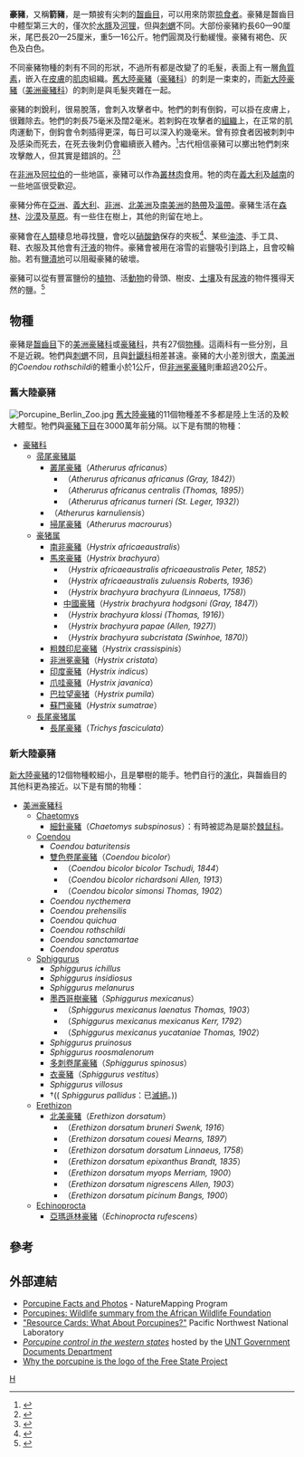 {{NoteTA|G1=Unit}}
{{Automatic taxobox
| taxon = Hystricomorpha
| authority = 
| image = Porcupine-BioDome.jpg
| image_width = 250px
| image_caption = [[北美豪豬|北美豪豬]]
| subdivision_ranks = [[科|科]]
| subdivision = 
*[[美洲豪豬科|美洲豪豬科]]（{{Lang|la|Erethizontidae}}）
*[[豪豬科|豪豬科]]（{{Lang|la|Hystricidae}}）
}}
'''豪豬'''，又稱'''箭豬'''，是一類披有尖刺的[[齧齒目|齧齒目]]，可以用來防禦[[掠食者|掠食者]]。豪豬是齧齒目中體型第三大的，僅次於[[水豚|水豚]]及[[河狸|河狸]]，但與[[刺蝟|刺蝟]]不同。大部份豪豬約長60—90厘米，尾巴長20—25厘米，重5—16公斤。牠們圓潤及行動緩慢。豪豬有褐色、灰色及白色。

不同豪豬物種的刺有不同的形狀，不過所有都是改變了的毛髮，表面上有一層[[角質素|角質素]]，嵌入在[[皮膚|皮膚]]的[[肌肉|肌肉]]組織。[[舊大陸豪豬|舊大陸豪豬]]（[[豪豬科|豪豬科]]）的刺是一束束的，而[[新大陸豪豬|新大陸豪豬]]（[[美洲豪豬科|美洲豪豬科]]）的刺則是與毛髮夾雜在一起。

豪豬的刺銳利，很易脫落，會刺入攻擊者中。牠們的刺有倒鈎，可以掛在皮膚上，很難除去。牠們的刺長75毫米及闊2毫米。若刺鈎在攻擊者的[[组织_(生物学)|組織]]上，在正常的肌肉運動下，倒鈎會令刺插得更深，每日可以深入約幾毫米。曾有掠食者因被刺刺中及感染而死去，在死去後刺仍會繼續嵌入體內。<ref>{{Cite web|url=http://animaldiversity.ummz.umich.edu/site/accounts/information/Erethizon_dorsatum.html|title=ADW: Erethizon dorsatum: Information|accessdate=2008-01-18|archive-date=2011-06-09|archive-url=https://web.archive.org/web/20110609192127/http://animaldiversity.ummz.umich.edu/site/accounts/information/Erethizon_dorsatum.html|dead-url=no}}</ref>古代相信豪豬可以擲出牠們刺來攻擊敵人，但其實是錯誤的。<ref>{{Cite book en|title=Encyclopaedia Britannica|url=http://books.google.com/books?id=Is0nAAAAMAAJ&pg=PA501|year=1823|pages=501|access-date=2008-01-18|archive-date=2016-05-03|archive-url=https://web.archive.org/web/20160503175007/https://books.google.com/books?id=Is0nAAAAMAAJ&pg=PA501|dead-url=no}}</ref><ref>{{Cite book en|url=http://books.google.com/books?id=MTA5AAAAMAAJ&pg=PA78|author=Goodwin, Thomas Shepard|title=Natural History, a Manual of Zoology|location=New York|year=1865|pages=78|access-date=2008-01-18|archive-date=2016-05-19|archive-url=https://web.archive.org/web/20160519134741/https://books.google.com/books?id=MTA5AAAAMAAJ&pg=PA78|dead-url=no}}</ref>

在[[非洲|非洲]]及[[阿拉伯|阿拉伯]]的一些地區，豪豬可以作為[[叢林肉|叢林肉]]食用。牠的肉在[[義大利|義大利]]及[[越南|越南]]的一些地區很受歡迎。

豪豬分佈在[[亞洲|亞洲]]、[[義大利|義大利]]、[[非洲|非洲]]、[[北美洲|北美洲]]及[[南美洲|南美洲]]的[[熱帶|熱帶]]及[[溫帶|溫帶]]。豪豬生活在[[森林|森林]]、[[沙漠|沙漠]]及[[草原|草原]]。有一些住在樹上，其他的則留在地上。

豪豬會在[[人類|人類]]棲息地尋找[[盐_(化学)|鹽]]，會吃以[[硝酸鈉|硝酸鈉]]保存的夾板<ref name="plywood">{{cite news en|last=Morrisson|first=Philip|coauthors=Morrisson, Phyllis|title=Wonders: The Needy Porcupine|url=http://www.sciam.com/article.cfm?articleID=000B3425-FD09-1C70-84A9809EC588EF21|publisher=Scientific American|date=March 2001|accessdate=2007-06-29|archive-date=2007-10-10|archive-url=https://web.archive.org/web/20071010051055/http://www.sciam.com/article.cfm?articleID=000B3425-FD09-1C70-84A9809EC588EF21|dead-url=no}}</ref>、某些[[油漆|油漆]]、手工具、鞋、衣服及其他會有[[汗液|汗液]]的物件。豪豬會被用在溶雪的岩鹽吸引到路上，且會咬輪胎。若有[[鹽漬地|鹽漬地]]可以阻礙豪豬的破壞。

豪豬可以從有豐富鹽份的[[植物|植物]]、活[[動物|動物]]的骨頭、樹皮、[[土壤|土壤]]及有[[尿液|尿液]]的物件獲得天然的鹽。<ref name="saltsources">{{cite book en|last=Olson|first=Rich|coauthors=Andrea M. Lewis|title=Porcupine Ecology and Damage Management Techniques for Rural Homeowners|url=http://ces.uwyo.edu/PUBS/B1073.pdf|pages=4|publisher=University of Wyoming, Cooperative Extension Service|date=May 1999|deadurl=yes|archiveurl=https://web.archive.org/web/20071203200051/http://ces.uwyo.edu/PUBS/B1073.pdf|archivedate=2007-12-03|access-date=2008-01-18}}</ref>

==物種==
豪豬是[[齧齒目|齧齒目]]下的[[美洲豪豬科|美洲豪豬科]]或[[豪豬科|豪豬科]]，共有27個[[物種|物種]]。這兩科有一些分別，且不是近親。牠們與[[刺蝟|刺蝟]]不同，且與[[針鼴科|針鼴科]]相差甚遠。豪豬的大小差別很大，[[南美洲|南美洲]]的''Coendou rothschildi''的體重小於1公斤，但[[非洲冕豪豬|非洲冕豪豬]]則重超過20公斤。

===舊大陸豪豬===
[[File:Porcupine_Berlin_Zoo.jpg|right]]
[[舊大陸豪豬|舊大陸豪豬]]的11個物種差不多都是陸上生活的及較大體型。牠們與[[豪豬下目|豪豬下目]]在3000萬年前分隔。以下是有關的物種：
* [[豪豬科|豪豬科]]
** [[帚尾豪豬屬|帚尾豪豬屬]]
*** [[叢尾豪豬|叢尾豪豬]]（''Atherurus africanus''）
****（''Atherurus africanus africanus (Gray, 1842)''）
****（''Atherurus africanus centralis (Thomas, 1895)''）
****（''Atherurus africanus turneri (St. Leger, 1932)''）
***（''Atherurus karnuliensis''）
*** [[掃尾豪豬|掃尾豪豬]]（''Atherurus macrourus''）
** [[豪猪属|豪猪属]]
*** [[南非豪豬|南非豪豬]]（''Hystrix africaeaustralis''）
*** [[馬來豪豬|馬來豪豬]]（''Hystrix brachyura''）
****（''Hystrix africaeaustralis africaeaustralis Peter, 1852''）
****（''Hystrix africaeaustralis zuluensis Roberts, 1936''）
****（''Hystrix brachyura brachyura (Linnaeus, 1758)''）
**** [[中國豪豬|中國豪豬]]（''Hystrix brachyura hodgsoni (Gray, 1847)''）
****（''Hystrix brachyura klossi (Thomas, 1916)''）
****（''Hystrix brachyura papae (Allen, 1927)''）
****（''Hystrix brachyura subcristata (Swinhoe, 1870)''）
*** [[粗棘印尼豪豬|粗棘印尼豪豬]]（''Hystrix crassispinis''）
*** [[非洲冕豪豬|非洲冕豪豬]]（''Hystrix cristata''）
*** [[印度豪豬|印度豪豬]]（''Hystrix indicus''）
*** [[爪哇豪豬|爪哇豪豬]]（''Hystrix javanica''）
*** [[巴拉望豪猪|巴拉望豪猪]]（''Hystrix pumila''）
*** [[蘇門豪豬|蘇門豪豬]]（''Hystrix sumatrae''）
** [[長尾豪猪属|長尾豪猪属]]
*** [[長尾豪豬|長尾豪豬]]（''Trichys fasciculata''）

===新大陸豪豬===
[[新大陸豪豬|新大陸豪豬]]的12個物種較細小，且是攀樹的能手。牠們自行的[[演化|演化]]，與齧齒目的其他科更為接近。以下是有關的物種：
* [[美洲豪豬科|美洲豪豬科]]
** [[Chaetomys|Chaetomys]]
*** [[細針豪豬|細針豪豬]]（''Chaetomys subspinosus''）：有時被認為是屬於[[棘鼠科|棘鼠科]]。
** [[Coendou|Coendou]]
*** ''Coendou baturitensis''
*** [[雙色卷尾豪豬|雙色卷尾豪豬]]（''Coendou bicolor''）
****（''Coendou bicolor bicolor Tschudi, 1844''）
****（''Coendou bicolor richardsoni Allen, 1913''）
****（''Coendou bicolor simonsi Thomas, 1902''）
*** ''Coendou nycthemera''
*** ''Coendou prehensilis''
*** ''Coendou quichua''
*** ''Coendou rothschildi''
*** ''Coendou sanctamartae''
*** ''Coendou speratus''
** [[Sphiggurus|Sphiggurus]]
*** ''Sphiggurus ichillus''
*** ''Sphiggurus insidiosus''
*** ''Sphiggurus melanurus''
*** [[墨西哥樹豪豬|墨西哥樹豪豬]]（''Sphiggurus mexicanus''）
****（''Sphiggurus mexicanus laenatus Thomas, 1903''）
****（''Sphiggurus mexicanus mexicanus Kerr, 1792''）
****（''Sphiggurus mexicanus yucataniae Thomas, 1902''）
*** ''Sphiggurus pruinosus''
*** ''Sphiggurus roosmalenorum''
*** [[多刺卷尾豪豬|多刺卷尾豪豬]]（''Sphiggurus spinosus''）
*** [[衣豪豬|衣豪豬]]（''Sphiggurus vestitus''）
*** ''Sphiggurus villosus''
*** †(( ''Sphiggurus pallidus''：已[[滅絕|滅絕]]。))
** [[Erethizon|Erethizon]]
*** [[北美豪豬|北美豪豬]]（''Erethizon dorsatum''）
****（''Erethizon dorsatum bruneri Swenk, 1916''）
****（''Erethizon dorsatum couesi Mearns, 1897''）
****（''Erethizon dorsatum dorsatum Linnaeus, 1758''）
****（''Erethizon dorsatum epixanthus Brandt, 1835''）
****（''Erethizon dorsatum myops Merriam, 1900''）
****（''Erethizon dorsatum nigrescens Allen, 1903''）
****（''Erethizon dorsatum picinum Bangs, 1900''）
** [[Echinoprocta|Echinoprocta]]
*** [[亞瑪遜林豪豬|亞瑪遜林豪豬]]（''Echinoprocta rufescens''）

==參考==
{{reflist}}

==外部連結==
{{Commons category|Hystricidae}}
*[https://web.archive.org/web/20080130115258/http://depts.washington.edu/natmap/facts/porcupine_712.html Porcupine Facts and Photos] - NatureMapping Program
*[http://www.awf.org/wildlives/179 Porcupines: Wildlife summary from the African Wildlife Foundation] {{Wayback|url=http://www.awf.org/wildlives/179 |date=20061005114516 }}
*[http://science-ed.pnl.gov/pals/resource/cards/porcupines.stm "Resource Cards: What About Porcupines?"] {{Wayback|url=http://science-ed.pnl.gov/pals/resource/cards/porcupines.stm |date=20110303164133 }} Pacific Northwest National Laboratory
*[http://digital.library.unt.edu/permalink/meta-dc-1544:1 ''Porcupine control in the western states''] {{Wayback|url=http://digital.library.unt.edu/permalink/meta-dc-1544:1 |date=20071013071708 }} hosted by the [http://digital.library.unt.edu/browse/department/govdocs/ UNT Government Documents Department] {{Wayback|url=http://digital.library.unt.edu/browse/department/govdocs/ |date=20080521025236 }}
*[http://www.freestateproject.org/about/faq.php#why Why the porcupine is the logo of the Free State Project] {{Wayback|url=http://www.freestateproject.org/about/faq.php#why |date=20130601015828 }}
{{taxonbar}}
[[Category:豪豬|H]]